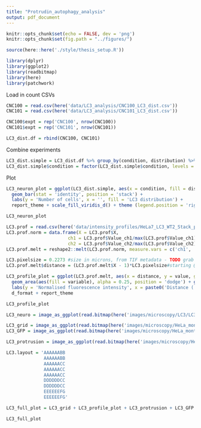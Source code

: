 ```yaml
---
title: "Protrudin_autophagy_analysis"
output: pdf_document
---
```


```r
knitr::opts_chunk$set(echo = FALSE, dev = 'png')
knitr::opts_chunk$set(fig.path = "../figures/")

source(here::here('./style/thesis_setup.R'))

library(dplyr)
library(ggplot2)
library(readbitmap)
library(here)
library(patchwork)
```

Load in count CSVs
```r
CNC100 = read.csv(here('data/LC3_analysis/CNC100_LC3_dist.csv'))
CNC101 = read.csv(here('data/LC3_analysis/CNC101_LC3_dist.csv'))

CNC100$expt = rep('CNC100', nrow(CNC100))
CNC101$expt = rep('CNC101', nrow(CNC101))

LC3_dist.df = rbind(CNC100, CNC101)
```

Combine experiments
```r
LC3_dist.simple = LC3_dist.df %>% group_by(condition, distribution) %>% summarise(count = sum(number))
LC3_dist.simple$condition = factor(LC3_dist.simple$condition, levels = c('GFP', 'WT', 'Mut2'), labels = c('Control', 'WT', 'Active'))

```

Plot

```r
LC3_neuron_plot = ggplot(LC3_dist.simple, aes(x = condition, fill = distribution, y = count)) + 
  geom_bar(stat = 'identity', position = 'stack') + 
  labs(y = 'Number of cells', x = '', fill = 'LC3 distribution') + 
  report_theme + scale_fill_viridis_d() + theme (legend.position = 'right')

LC3_neuron_plot
```

```r
LC3.prof = read.csv(here('data/intensity_profiles/HeLa7_LC3_WT2_Stack_profile.csv'))
LC3.prof.norm = data.frame(X = LC3.prof$X,
                       ch1 = LC3.prof$Value_ch1/max(LC3.prof$Value_ch1),
                       ch2 = LC3.prof$Value_ch2/max(LC3.prof$Value_ch2))
LC3.prof.melt = reshape2::melt(LC3.prof.norm, measure.vars = c('ch1', 'ch2'))

LC3.pixelsize = 0.2273 #size in microns, from TIF metadata - TODO grab from image directly?
LC3.prof.melt$distance = (LC3.prof.melt$X - 1)*LC3.pixelsize#starting @ 0.0

LC3_profile_plot = ggplot(LC3.prof.melt, aes(x = distance, y = value, group = variable)) + 
  geom_area(aes(fill = variable), alpha = 0.25, position = 'dodge') + geom_line(aes(colour = variable), size = 2) + 
  labs(y = 'Normalised fluorescence intensity', x = paste0('Distance (', '\U03BC', 'm)')) +
  d_format + report_theme

LC3_profile_plot 

```

```r
LC3_neuro = image_as_ggplot(read.bitmap(here('images/microscopy/LC3/LC3_neuron_examples.png')))
```
```r
LC3_grid = image_as_ggplot(read.bitmap(here('images/microscopy/HeLa_montages/LC3_WT_inset_grid.png')))
LC3_GFP = image_as_ggplot(read.bitmap(here('images/microscopy/HeLa_montages/LC3_GFP_montage_spaced.png')))
```
```r
LC3_protrusion = image_as_ggplot(read.bitmap(here('images/microscopy/HeLa_montages/LC3_WT_protrusion_vertical.png')))
```

```r
LC3.layout = 'AAAAAABB
              AAAAAABB
              AAAAAACC
              AAAAAACC
              AAAAAACC
              DDDDDDCC
              DDDDDDCC
              EEEEEEFG
              EEEEEEFG'

LC3_full_plot = LC3_grid + LC3_profile_plot + LC3_protrusion + LC3_GFP + LC3_neuro + LC3_neuron_plot + guide_area() + plot_annotation(tag_levels = 'A') + plot_layout(design = LC3.layout, guides = 'collect')

LC3_full_plot
```